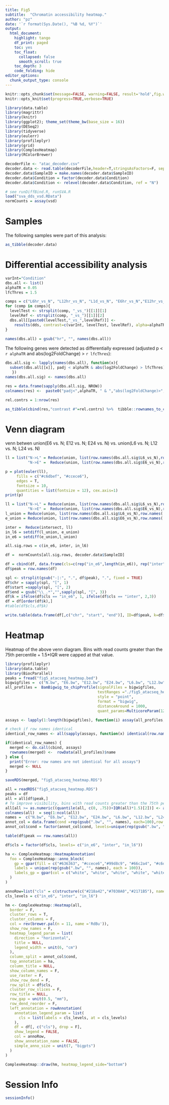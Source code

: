 ```yaml
---
title: Fig5
subtitle:  "Chromatin accessibility heatmap."
author: "pz"
date: '`r format(Sys.Date(), "%B %d, %Y")`'
output:
  html_document:
    highlight: tango
    df_print: paged
    toc: yes
    toc_float:
      collapsed: false
      smooth_scroll: true
    toc_depth: 3
    code_folding: hide
editor_options:
  chunk_output_type: console
---
```



```r
knitr::opts_chunk$set(message=FALSE, warning=FALSE, result='hold',fig.width=10,tidy=TRUE, cache=FALSE)
knitr::opts_knit$set(progress=TRUE,verbose=TRUE)
```

```r
library(data.table)
library(magrittr)
library(knitr)
library(ggplot2); theme_set(theme_bw(base_size = 16))
library(DESeq2)
library(tidyverse)
library(eulerr)
library(profileplyr)
library(grid)
library(ComplexHeatmap)
library(RColorBrewer)
```



```r
decoderFile <- "atac_decoder.csv"
decoder.data <- read.table(decoderFile,header=T,stringsAsFactors=F, sep=",")
decoder.data$SampleID = make.names(decoder.data$SampleID)
decoder.data$Condition = factor(decoder.data$Condition)
decoder.data$Condition <- relevel(decoder.data$Condition, ref = "N")
```


```r
# see runDiffBind.R, runSVA.R
load("sva_dds_vsd.RData")
normCounts = assay(vsd)
```

# Samples

The following samples were part of this analysis:

```r
as_tibble(decoder.data)
```

# Differential accessibility analysis


```r
varInt="Condition"
dbs.all <- list()
alphaTR = 0.05
lfcThres = 1.5

comps = c("L6hr_vs_N", "L12hr_vs_N", "L1d_vs_N", "E6hr_vs_N","E12hr_vs_N", "E24hr_vs_N")
for (comp in comps){
  levelTest <- strsplit(comp, "_vs_")[[1]][1]
  levelRef <- strsplit(comp, "_vs_")[[1]][2]
  dbs.all[[paste0(levelTest,"_vs_",levelRef)]] <- 
    results(dds, contrast=c(varInt, levelTest, levelRef), alpha=alphaTR) %>% as.data.frame()
}

names(dbs.all) = gsub("hr", "", names(dbs.all))
```


The following genes were detected as differentially expressed (adjusted p < `r alphaTR` and abs(log2FoldChange) > `r lfcThres`):

```r
dbs.all.sig <- lapply(names(dbs.all), function(x){
  subset(dbs.all[[x]], padj < alphaTR & abs(log2FoldChange) > lfcThres)
   })
names(dbs.all.sig) <- names(dbs.all)

res = data.frame(sapply(dbs.all.sig, NROW))
colnames(res) <-  paste0("padj<",alphaTR, " & ","abs(log2FoldChange)>",lfcThres)

rel.contrs = 1:nrow(res)

as_tibble(cbind(res,"contrast #"=rel.contrs) %>%  tibble::rownames_to_column(var="contrast"))
```

# Venn diagram

venn betwen union(E6 vs. N; E12 vs. N; E24 vs. N) vs.  union(L6 vs. N; L12 vs. N; L24 vs. N)
 

```r
ll = list("N->L" = Reduce(union, list(row.names(dbs.all.sig$L6_vs_N),row.names( dbs.all.sig$L12_vs_N), row.names(dbs.all.sig$L1d_vs_N))),
          "N->E" =  Reduce(union, list(row.names(dbs.all.sig$E6_vs_N),row.names( dbs.all.sig$E12_vs_N), row.names(dbs.all.sig$E24_vs_N))))

p = plot(euler(ll),
     fills = c("#c6dbef", "#ccece6"),
     edges = T,
     fontsize = 10,
     quantities = list(fontsize = 12), cex.axis=1)
print(p)
```


```r
ll = list("N->L" = Reduce(union, list(row.names(dbs.all.sig$L6_vs_N),row.names( dbs.all.sig$L12_vs_N), row.names(dbs.all.sig$L1d_vs_N))),
          "N->E" =  Reduce(union, list(row.names(dbs.all.sig$E6_vs_N),row.names( dbs.all.sig$E12_vs_N), row.names(dbs.all.sig$E24_vs_N))))
l_union = Reduce(union, list(row.names(dbs.all.sig$L6_vs_N),row.names( dbs.all.sig$L12_vs_N), row.names(dbs.all.sig$L1d_vs_N)))
e_union = Reduce(union, list(row.names(dbs.all.sig$E6_vs_N),row.names( dbs.all.sig$E12_vs_N), row.names(dbs.all.sig$E24_vs_N)))

inter =  Reduce(intersect, ll)
in_l6 = setdiff(l_union, e_union)
in_e6 = setdiff(e_union,l_union)

all.sig.rows = c(in_e6, inter, in_l6)

df =  normCounts[all.sig.rows, decoder.data$SampleID]

df = cbind(df, data.frame(cls=c(rep("in_e6",length(in_e6)), rep("inter",length(inter)), rep("in_l6",length(in_l6)))))
df$peak = row.names(df)

spl <- strsplit(gsub("-|:", ".", df$peak), ".", fixed = TRUE)
df$chr = sapply(spl, "[", 1)
df$start =sapply(spl, "[", 2)
df$end = gsub("\\_.*","",sapply(spl, "[", 3))
df$k = ifelse(df$cls == "in_e6", 1, ifelse(df$cls == "inter", 2,3))
df = df[order(df$k),]
#table(df$cls,df$k)

write.table(data.frame(df[,c("chr", "start", "end")], ID=df$peak, k=df$k), "fig5_atacseq_heatmap.bed", sep="\t", quote=F, col.names=F, row.names = F)
```

# Heatmap

Heatmap of the above venn diagram.
Bins with read counts greater than the 75th percentile + 1.5*IQR were capped at that value.


```r
library(profileplyr)
library(data.table)
library(BiocParallel)
peaks = fread("fig5_atacseq_heatmap.bed")
bigwigfiles =  c("N.bw", "E6.bw", "E12.bw", "E24.bw", "L6.bw", "L12.bw", "L24.bw")
all_profiles =  BamBigwig_to_chipProfile(signalFiles = bigwigfiles,
                                         testRanges ="./fig5_atacseq_heatmap.bed",
                                         style = "point",
                                         format = "bigwig",
                                         distanceAround = 1000, 
                                         quant_params=MulticoreParam(12))

assays <- lapply(1:length(bigwigfiles), function(i) assay(all_profiles, i))

# check if row names identical 
identical_row_names <- all(sapply(assays, function(x) identical(row.names(x), row.names(assays[[1]]))))

if(identical_row_names) {
  merged <- do.call(cbind, assays)
  rownames(merged) <-  rowData(all_profiles)$name
} else {
  print("Error: row names are not identical for all assays")
  merged <- NULL
}

saveRDS(merged, "fig5_atacseq_heatmap.RDS")
```



```r
all = readRDS("fig5_atacseq_heatmap.RDS")
peaks = df
all = all[df$peak,]
# To improve visibility, bins with read counts greater than the 75th percentile + 1.5*IQR were capped at that value.
all[all >= as.numeric((quantile(all, c(0, .75))+IQR(all)*1.5)[2])] <- as.numeric((quantile(all, c(0, .75))+IQR(all)*1.5)[2])
colnames(all)  = seq(1:ncol(all))
names =  c("N.bw", "E6.bw", "E12.bw", "E24.bw", "L6.bw", "L12.bw", "L24.bw")
annot_col = data.frame(cond =rep(gsub(".bw", "", names), each=100),row.names=colnames(all))
annot_col$cond = factor(annot_col$cond, levels=unique(rep(gsub(".bw", "", names), each=100)))

table(df$peak == row.names(all))

df$cls = factor(df$cls, levels= c("in_e6", "inter", "in_l6"))

ha <- ComplexHeatmap::HeatmapAnnotation(
  foo = ComplexHeatmap::anno_block(
    gp = gpar(fill = c("#636363", "#ccece6","#99d8c9", "#66c2a4", "#c6dbef", "#6baed6", "#4398cb")),
    labels = unique(rep(gsub(".bw", "", names), each = 100)),
    labels_gp = gpar(col = c("white", "white", "white", "white", "white", "white", "white"))
  )
)

annoRow=list("cls" = c(structure(c("#218a42","#7030A0","#2171B5"), names =  c("in_e6", "inter", "in_l6"))))
cls_levels = c("in_e6", "inter", "in_l6")

hm <- ComplexHeatmap::Heatmap(all,
  border = F,
  cluster_rows = T,
  cluster_columns = F,
  col = rev(brewer.pal(n = 11, name ='RdBu')),
  show_row_names = F,
  heatmap_legend_param = list(
    direction = "horizontal",
    title = NULL,
    legend_width = unit(6, "cm")
  ),
  column_split = annot_col$cond,
  top_annotation = ha,
  column_title = NULL,
  show_column_names = F,
  use_raster = F,
  show_row_dend = F,
  row_split = df$cls,
  cluster_row_slices = F,
  row_title = NULL,
  row_gap = unit(0.5, "mm"),
  row_dend_reorder = F,
  left_annotation = rowAnnotation(
    annotation_legend_param = list(
      cls = list(labels = cls_levels, at = cls_levels)
    ),
    df = df[, c("cls"), drop = F],
    show_legend = FALSE,
    col = annoRow,
    show_annotation_name = FALSE,
    simple_anno_size = unit(7, "bigpts")
  )
)

ComplexHeatmap::draw(hm, heatmap_legend_side="bottom")
```

# Session Info
```r
sessionInfo()
```